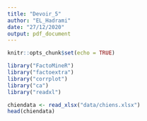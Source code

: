 ```yaml
---
title: "Devoir_5"
author: "EL_Hadrami"
date: "27/12/2020"
output: pdf_document
---
```


```r
knitr::opts_chunk$set(echo = TRUE)
```

```r
library("FactoMineR")
library("factoextra")
library("corrplot")
library("ca")
library("readxl")
```

```r
chiendata <- read_xlsx("data/chiens.xlsx")
head(chiendata)
```

